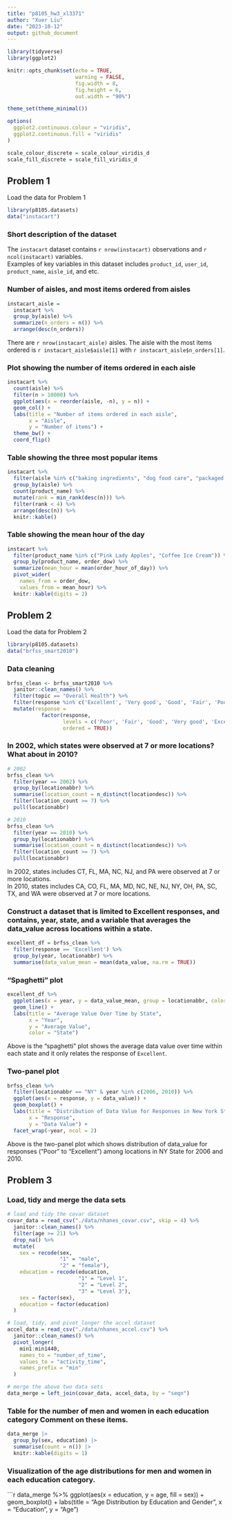 ```yaml
---
title: "p8105_hw3_xl3371"
author: "Xuer Liu"
date: "2023-10-12"
output: github_document
---
```

```r
library(tidyverse)
library(ggplot2)
```

```r
knitr::opts_chunk$set(echo = TRUE,
                      warning = FALSE,
                      fig.width = 8,
                      fig.height = 6,
                      out.width = "90%")

theme_set(theme_minimal())

options(
  ggplot2.continuous.colour = "viridis",
  ggplot2.continuous.fill = "viridis"
)

scale_colour_discrete = scale_colour_viridis_d
scale_fill_discrete = scale_fill_viridis_d
```


## Problem 1

Load the data for Problem 1
```r
library(p8105.datasets)
data("instacart")
```

### Short description of the dataset
The `instacart` dataset contains `r nrow(instacart)` observations and `r ncol(instacart)` variables. \
Examples of key variables in this dataset includes `product_id`, `user_id`, `product_name`, `aisle_id`, and etc. \




### Number of aisles, and most items ordered from aisles
```r
instacart_aisle = 
  instacart %>%
  group_by(aisle) %>%
  summarize(n_orders = n()) %>%
  arrange(desc(n_orders))
```
There are `r nrow(instacart_aisle)` aisles. The aisle with the most items ordered is `r instacart_aisle$aisle[1]` with `r instacart_aisle$n_orders[1]`.

### Plot showing the number of items ordered in each aisle
```r
instacart %>%
  count(aisle) %>%
  filter(n > 10000) %>%
  ggplot(aes(x = reorder(aisle, -n), y = n)) +
  geom_col() +
  labs(title = "Number of items ordered in each aisle", 
       x = "Aisle", 
       y = "Number of items") +
  theme_bw() +
  coord_flip() 
```

### Table showing the three most popular items
```r
instacart %>% 
  filter(aisle %in% c("baking ingredients", "dog food care", "packaged vegetables fruits")) %>%
  group_by(aisle) %>% 
  count(product_name) %>% 
  mutate(rank = min_rank(desc(n))) %>% 
  filter(rank < 4) %>% 
  arrange(desc(n)) %>%
  knitr::kable()
```

### Table showing the mean hour of the day 
```r
instacart %>%
  filter(product_name %in% c("Pink Lady Apples", "Coffee Ice Cream")) %>%
  group_by(product_name, order_dow) %>%
  summarize(mean_hour = mean(order_hour_of_day)) %>%
  pivot_wider(
    names_from = order_dow,
    values_from = mean_hour) %>%
  knitr::kable(digits = 2)
```


## Problem 2

Load the data for Problem 2
```r
library(p8105.datasets)
data("brfss_smart2010")
```

### Data cleaning
```r
brfss_clean <- brfss_smart2010 %>%
  janitor::clean_names() %>%
  filter(topic == "Overall Health") %>%
  filter(response %in% c('Excellent', 'Very good', 'Good', 'Fair', 'Poor')) %>%
  mutate(response = 
           factor(response, 
                  levels = c('Poor', 'Fair', 'Good', 'Very good', 'Excellent'), 
                  ordered = TRUE)) 
```

### In 2002, which states were observed at 7 or more locations? What about in 2010?
```r
# 2002
brfss_clean %>% 
  filter(year == 2002) %>% 
  group_by(locationabbr) %>% 
  summarise(location_count = n_distinct(locationdesc)) %>% 
  filter(location_count >= 7) %>% 
  pull(locationabbr)
```
```r
# 2010
brfss_clean %>% 
  filter(year == 2010) %>% 
  group_by(locationabbr) %>% 
  summarise(location_count = n_distinct(locationdesc)) %>% 
  filter(location_count >= 7) %>% 
  pull(locationabbr)
```

In 2002, states includes CT, FL, MA, NC, NJ, and PA were observed at 7 or more locations.\
In 2010, states includes CA, CO, FL, MA, MD, NC, NE, NJ, NY, OH, PA, SC, TX, and WA were observed at 7 or more locations.

### Construct a dataset that is limited to Excellent responses, and contains, year, state, and a variable that averages the data_value across locations within a state. 
```r
excellent_df = brfss_clean %>%
  filter(response == 'Excellent') %>%
  group_by(year, locationabbr) %>%
  summarise(data_value_mean = mean(data_value, na.rm = TRUE))
```

### “Spaghetti” plot
```r
excellent_df %>%
  ggplot(aes(x = year, y = data_value_mean, group = locationabbr, color = locationabbr)) +
  geom_line() +
  labs(title = "Average Value Over Time by State",
       x = "Year",
       y = "Average Value",
       color = "State")
```

Above is the “spaghetti” plot shows the average data value over time within each state and it only relates the response of `Excellent`. 

### Two-panel plot
```r
brfss_clean %>%
  filter(locationabbr == "NY" & year %in% c(2006, 2010)) %>%
  ggplot(aes(x = response, y = data_value)) +
  geom_boxplot() +
  labs(title = "Distribution of Data Value for Responses in New York State (2006 & 2010)",
       x = "Response",
       y = "Data Value") +
  facet_wrap(~year, ncol = 2)
```

Above is the two-panel plot which shows distribution of data_value for responses (“Poor” to “Excellent”) among locations in NY State for 2006 and 2010. 

## Problem 3

### Load, tidy and merge the data sets
```r
# load and tidy the covar dataset
covar_data = read_csv("./data/nhanes_covar.csv", skip = 4) %>%
  janitor::clean_names() %>%
  filter(age >= 21) %>%
  drop_na() %>%
  mutate(
    sex = recode(sex,
                 "1" = "male",
                 "2" = "female"),
    education = recode(education,
                       "1" = "Level 1",
                       "2" = "Level 2",
                       "3" = "Level 3"),
    sex = factor(sex), 
    education = factor(education)
  )
```

```r
# load, tidy, and pivot_longer the accel dataset
accel_data = read_csv("./data/nhanes_accel.csv") %>%
  janitor::clean_names() %>%
  pivot_longer(
    min1:min1440,
    names_to = "number_of_time",
    values_to = "activity_time",
    names_prefix = "min"
  )
```

```r
# merge the above two data sets
data_merge = left_join(covar_data, accel_data, by = "seqn")
```

### Table for the number of men and women in each education category Comment on these items.
```r
data_merge |>
  group_by(sex, education) |>
  summarise(count = n()) |>
  knitr::kable(digits = 1)
```

### Visualization of the age distributions for men and women in each education category.
```r
data_merge %>%
  ggplot(aes(x = education, y = age, fill = sex)) +
  geom_boxplot() +
  labs(title = "Age Distribution by Education and Gender", x = "Education", y = "Age")

